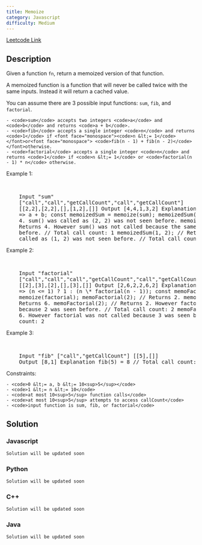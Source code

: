 ```yaml
---
title: Memoize
category: Javascript
difficulty: Medium
---
```


<Callout>

[Leetcode Link](https://leetcode.com/problems/memoize)

</Callout>

## Description

Given a function <code>fn</code>, return a memoized version of that function.

A memoized function is a function that will never be called twice with the same inputs. Instead it will return a cached value.

You can assume there are 3 possible input functions: <code>sum</code>, <code>fib</code>, and <code>factorial</code>.

    - <code>sum</code> accepts two integers <code>a</code> and <code>b</code> and returns <code>a + b</code>.
    - <code>fib</code> accepts a single integer <code>n</code> and returns <code>1</code> if <font face="monospace"><code>n &lt;= 1</code> </font>or<font face="monospace"> <code>fib(n - 1) + fib(n - 2)</code> </font>otherwise.
    - <code>factorial</code> accepts a single integer <code>n</code> and returns <code>1</code> if <code>n &lt;= 1</code> or <code>factorial(n - 1) * n</code> otherwise.

Example 1:

<br />

<pre className="overflow-x-auto">
	Input &quot;sum&quot;
	[&quot;call&quot;,&quot;call&quot;,&quot;getCallCount&quot;,&quot;call&quot;,&quot;getCallCount&quot;]
	[[2,2],[2,2],[],[1,2],[]] Output [4,4,1,3,2] Explanation const sum = (a, b)
	=&gt; a + b; const memoizedSum = memoize(sum); memoizedSum(2, 2); // Returns
	4. sum() was called as (2, 2) was not seen before. memoizedSum(2, 2); //
	Returns 4. However sum() was not called because the same inputs were seen
	before. // Total call count: 1 memoizedSum(1, 2); // Returns 3. sum() was
	called as (1, 2) was not seen before. // Total call count: 2
</pre>

Example 2:

<br />

<pre className="overflow-x-auto">
	Input &quot;factorial&quot;
	[&quot;call&quot;,&quot;call&quot;,&quot;call&quot;,&quot;getCallCount&quot;,&quot;call&quot;,&quot;getCallCount&quot;]
	[[2],[3],[2],[],[3],[]] Output [2,6,2,2,6,2] Explanation const factorial = (n)
	=&gt; (n &lt;= 1) ? 1 : (n \* factorial(n - 1)); const memoFactorial =
	memoize(factorial); memoFactorial(2); // Returns 2. memoFactorial(3); //
	Returns 6. memoFactorial(2); // Returns 2. However factorial was not called
	because 2 was seen before. // Total call count: 2 memoFactorial(3); // Returns
	6. However factorial was not called because 3 was seen before. // Total call
	count: 2
</pre>

Example 3:

<br />

<pre className="overflow-x-auto">
	Input &quot;fib&quot; [&quot;call&quot;,&quot;getCallCount&quot;] [[5],[]]
	Output [8,1] Explanation fib(5) = 8 // Total call count: 1
</pre>

Constraints:

    - <code>0 &lt;= a, b &lt;= 10<sup>5</sup></code>
    - <code>1 &lt;= n &lt;= 10</code>
    - <code>at most 10<sup>5</sup> function calls</code>
    - <code>at most 10<sup>5</sup> attempts to access callCount</code>
    - <code>input function is sum, fib, or factorial</code>

## Solution

### Javascript

```javascript
Solution will be updated soon
```

### Python

```python
Solution will be updated soon
```

### C++

```cpp
Solution will be updated soon
```

### Java

```java
Solution will be updated soon
```

